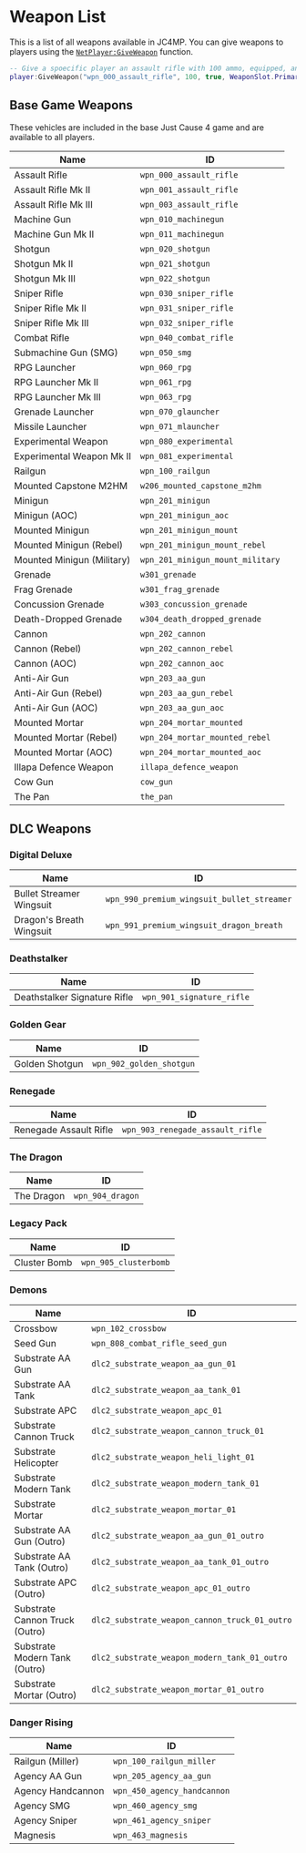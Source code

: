 # Weapon List

This is a list of all weapons available in JC4MP. You can give weapons to players using the [`NetPlayer:GiveWeapon`](/server-api/netplayer) function.

```lua
-- Give a spoecific player an assault rifle with 100 ammo, equipped, and in the primary weapon slot
player:GiveWeapon("wpn_000_assault_rifle", 100, true, WeaponSlot.Primary)
```

## Base Game Weapons

These vehicles are included in the base Just Cause 4 game and are available to all players.


| Name | ID |
| ---- | ----------- |
| Assault Rifle | `wpn_000_assault_rifle` |
| Assault Rifle Mk II | `wpn_001_assault_rifle` |
| Assault Rifle Mk III | `wpn_003_assault_rifle` |
| Machine Gun | `wpn_010_machinegun` |
| Machine Gun Mk II | `wpn_011_machinegun` |
| Shotgun | `wpn_020_shotgun` |
| Shotgun Mk II | `wpn_021_shotgun` |
| Shotgun Mk III | `wpn_022_shotgun` |
| Sniper Rifle | `wpn_030_sniper_rifle` |
| Sniper Rifle Mk II | `wpn_031_sniper_rifle` |
| Sniper Rifle Mk III | `wpn_032_sniper_rifle` |
| Combat Rifle | `wpn_040_combat_rifle` |
| Submachine Gun (SMG) | `wpn_050_smg` |
| RPG Launcher | `wpn_060_rpg` |
| RPG Launcher Mk II | `wpn_061_rpg` |
| RPG Launcher Mk III | `wpn_063_rpg` |
| Grenade Launcher | `wpn_070_glauncher` |
| Missile Launcher | `wpn_071_mlauncher` |
| Experimental Weapon | `wpn_080_experimental` |
| Experimental Weapon Mk II | `wpn_081_experimental` |
| Railgun | `wpn_100_railgun` |
| Mounted Capstone M2HM | `w206_mounted_capstone_m2hm` |
| Minigun | `wpn_201_minigun` |
| Minigun (AOC) | `wpn_201_minigun_aoc` |
| Mounted Minigun | `wpn_201_minigun_mount` |
| Mounted Minigun (Rebel) | `wpn_201_minigun_mount_rebel` |
| Mounted Minigun (Military) | `wpn_201_minigun_mount_military` |
| Grenade | `w301_grenade` |
| Frag Grenade | `w301_frag_grenade` |
| Concussion Grenade | `w303_concussion_grenade` |
| Death-Dropped Grenade | `w304_death_dropped_grenade` |
| Cannon | `wpn_202_cannon` |
| Cannon (Rebel) | `wpn_202_cannon_rebel` |
| Cannon (AOC) | `wpn_202_cannon_aoc` |
| Anti-Air Gun | `wpn_203_aa_gun` |
| Anti-Air Gun (Rebel) | `wpn_203_aa_gun_rebel` |
| Anti-Air Gun (AOC) | `wpn_203_aa_gun_aoc` |
| Mounted Mortar | `wpn_204_mortar_mounted` |
| Mounted Mortar (Rebel) | `wpn_204_mortar_mounted_rebel` |
| Mounted Mortar (AOC) | `wpn_204_mortar_mounted_aoc` |
| Illapa Defence Weapon | `illapa_defence_weapon` |
| Cow Gun | `cow_gun` |
| The Pan | `the_pan` |

## DLC Weapons

### Digital Deluxe

| Name | ID |
| ---- | ----------- |
| Bullet Streamer Wingsuit | `wpn_990_premium_wingsuit_bullet_streamer` |
| Dragon's Breath Wingsuit | `wpn_991_premium_wingsuit_dragon_breath` |

### Deathstalker

| Name | ID |
| ---- | ----------- |
| Deathstalker Signature Rifle | `wpn_901_signature_rifle` |

### Golden Gear

| Name | ID |
| ---- | ----------- |
| Golden Shotgun | `wpn_902_golden_shotgun` |

### Renegade

| Name | ID |
| ---- | ----------- |
| Renegade Assault Rifle | `wpn_903_renegade_assault_rifle` |

### The Dragon

| Name | ID |
| ---- | ----------- |
| The Dragon | `wpn_904_dragon` |

### Legacy Pack

| Name | ID |
| ---- | ----------- |
| Cluster Bomb | `wpn_905_clusterbomb` |

### Demons

| Name | ID |
| ---- | ----------- |
| Crossbow | `wpn_102_crossbow` |
| Seed Gun | `wpn_808_combat_rifle_seed_gun` |
| Substrate AA Gun | `dlc2_substrate_weapon_aa_gun_01` |
| Substrate AA Tank | `dlc2_substrate_weapon_aa_tank_01` |
| Substrate APC | `dlc2_substrate_weapon_apc_01` |
| Substrate Cannon Truck | `dlc2_substrate_weapon_cannon_truck_01` |
| Substrate Helicopter | `dlc2_substrate_weapon_heli_light_01` |
| Substrate Modern Tank | `dlc2_substrate_weapon_modern_tank_01` |
| Substrate Mortar | `dlc2_substrate_weapon_mortar_01` |
| Substrate AA Gun (Outro) | `dlc2_substrate_weapon_aa_gun_01_outro` |
| Substrate AA Tank (Outro) | `dlc2_substrate_weapon_aa_tank_01_outro` |
| Substrate APC (Outro) | `dlc2_substrate_weapon_apc_01_outro` |
| Substrate Cannon Truck (Outro) | `dlc2_substrate_weapon_cannon_truck_01_outro` |
| Substrate Modern Tank (Outro) | `dlc2_substrate_weapon_modern_tank_01_outro` |
| Substrate Mortar (Outro) | `dlc2_substrate_weapon_mortar_01_outro` |

### Danger Rising

| Name | ID |
| ---- | ----------- |
| Railgun (Miller) | `wpn_100_railgun_miller` |
| Agency AA Gun | `wpn_205_agency_aa_gun` |
| Agency Handcannon | `wpn_450_agency_handcannon` |
| Agency SMG | `wpn_460_agency_smg` |
| Agency Sniper | `wpn_461_agency_sniper` |
| Magnesis | `wpn_463_magnesis` |
